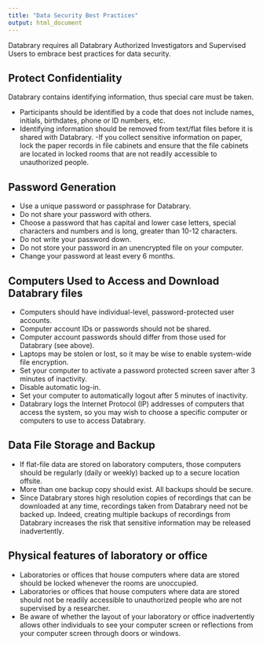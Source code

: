 ```yaml
---
title: "Data Security Best Practices"
output: html_document
---
```


Databrary requires all Databrary Authorized Investigators and Supervised Users to embrace best practices for data security.

## Protect Confidentiality  

Databrary contains identifying information, thus special care must be taken.  

  - Participants should be identified by a code that does not include names, initials, birthdates, phone or ID numbers, etc.  
  - Identifying information should be removed from text/flat files before it is shared with Databrary.
  -If you collect sensitive information on paper, lock the paper records in file cabinets and ensure that the file cabinets are located in locked rooms that are not readily accessible to unauthorized people.  
  
## Password Generation  

  - Use a unique password or passphrase for Databrary.  
  - Do not share your password with others.  
  - Choose a password that has capital and lower case letters, special characters and numbers and is long, greater than 10-12 characters.  
  - Do not write your password down.  
  - Do not store your password in an unencrypted file on your computer.  
  - Change your password at least every 6 months.  
  
## Computers Used to Access and Download Databrary files  

  - Computers should have individual-level, password-protected user accounts.  
  - Computer account IDs or passwords should not be shared.  
  - Computer account passwords should differ from those used for Databrary (see above).  
  - Laptops may be stolen or lost, so it may be wise to enable system-wide file encryption.  
  - Set your computer to activate a password protected screen saver after 3 minutes of inactivity.  
  - Disable automatic log-in.  
  - Set your computer to automatically logout after 5 minutes of inactivity.  
  - Databrary logs the Internet Protocol (IP) addresses of computers that access the system, so you may wish to choose a specific computer or computers to use to access Databrary.  
  
## Data File Storage and Backup  

  - If flat-file data are stored on laboratory computers, those computers should be regularly (daily or weekly) backed up to a secure location offsite.
  - More than one backup copy should exist. All backups should be secure.  
  - Since Databrary stores high resolution copies of recordings that can be downloaded at any time, recordings taken from Databrary need not be backed up. Indeed, creating multiple backups of recordings from Databrary increases the risk that sensitive information may be released inadvertently.  

## Physical features of laboratory or office

  - Laboratories or offices that house computers where data are stored should be locked whenever the rooms are unoccupied.  
  - Laboratories or offices that house computers where data are stored should not be readily accessible to unauthorized people who are not supervised by a researcher.  
  - Be aware of whether the layout of your laboratory or office inadvertently allows other individuals to see your computer screen or reflections from your computer screen through doors or windows.  
  